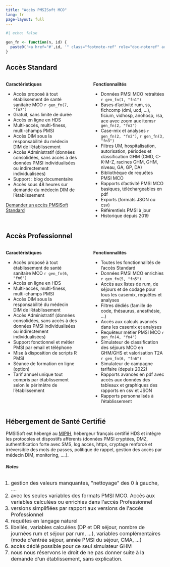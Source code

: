 ```yaml
---
title: "Accès PMSISoft MCO"
lang: fr
page-layout: full
---
```


```r
#| echo: false

gen_fn <- function(n, id) {
  paste0('<a href="#',id, '" class="footnote-ref" role="doc-noteref" aria-expanded="false"><sup>', n, '</sup></a>')
}
```

## Accès Standard 

:::: {.columns}

::: {.column width="49%"}
**Caractéristiques**

- Accès proposé à tout établissement de santé sanitaire MCO `r gen_fn(7, "fn7")`
- Gratuit, sans limite de durée
- Accès en ligne en HDS
- Multi-accès, multi-finess, multi-champs PMSI
- Accès DIM sous la responsabilité du médecin DIM de l'établissement
- Accès Administratif (données consolidées, sans accès à des données PMSI individualisées ou indirectement individualisées)
- Support : blog documentaire
- Accès sous 48 heures sur demande du médecin DIM de l'établissement

[Demander un accès PMSISoft Standard](https://www.lespmsi.com/contact-pmsisoft/)
:::

::: {.column width="2%"}

:::

::: {.column width="49%"}
**Fonctionnalités**

- Données PMSI MCO retraitées `r gen_fn(1, "fn1")`
- Bases d'activité rum, ss, fichcomp (dmi, ucd, ...), ficium, vidhosp, anohosp, rsa, ace avec zoom aux items`r gen_fn(2, "fn2")`
- Case-mix et analyses `r gen_fn(2, "fn2")`, `r gen_fn(3, "fn3")`
- Filtres UM, hospitalisation, autorisation, périodes et classification GHM (CMD, C-K-M-Z, racines GHM, GHM, niveau, GA, GP, DA)
- Bibliothèque de requêtes PMSI MCO
- Rapports d'activité PMSI MCO basiques, téléchargeables en pdf
- Exports (formats JSON ou csv)
- Référentiels PMSI à jour
- Historique depuis 2019
:::
::::

## Accès Professionnel

:::: {.columns}

::: {.column width="49%"}
**Caractéristiques**

- Accès proposé à  tout établissement de santé sanitaire MCO `r gen_fn(6, "fn6")`
- Accès en ligne en HDS
- Multi-accès, multi-finess, multi-champs PMSI
- Accès DIM sous la responsabilité du médecin DIM de l'établissement
- Accès Administratif (données consolidées, sans accès à des données PMSI individualisées ou indirectement individualisées)
- Support fonctionnel et métier PMSI par email et téléphone  
- Mise à disposition de scripts R PMSI  
- Séance de formation en ligne (option)
- Tarif annuel unique tout compris par établissement selon le périmètre de l'établissement
:::

::: {.column width="2%"}

:::

::: {.column width="49%"}
**Fonctionnalités**

- Toutes les fonctionnalités de l'accès Standard
- Données PMSI MCO enrichies `r gen_fn(5, "fn5")`
- Accès aux listes de rum, de séjours et de codage pour tous les casemix, requêtes et analyses
- Filtres dédiés (famille de code, thésaurus, anesthésie, ...)
- Accès aux calculs avancés dans les casemix et analyses
- Requêteur métier PMSI MCO `r gen_fn(4, "fn4")`
- Simulateur de classification des séjours MCO en GHM/GHS et valorisation T2A `r gen_fn(6, "fn6")`
- Simulateur de campagne tarifaire (depuis 2022)  
- Rapports avancés en pdf avec accès aux données des tableaux et graphiques des rapports en csv et JSON
- Rapports personnalisés à l'établissement
:::
::::

## Hébergement de Santé Certifié  

PMSISoft est hébergé au [MIPIH](https://www.mipih.fr/hebergement-infogerance), hébergeur français certifié HDS et intègre les protocoles et dispostifs afférents (données PMSI cryptées, DMZ, authentification forte avec SMS, log accès, https, cryptage renforcé et irréversible des mots de passes, politique de rappel, gestion des accès par médecin DIM, monitoring, ....).  

```{=html}
<footer>
  <h6><b>Notes</b></h6>
  <font size="3">
  <ol  style="padding-left: 1rem;">
    <li id="fn1">gestion des valeurs manquantes, "nettoyage" des 0 à gauche, ....</li>
    <li id="fn2">avec les seules variables des formats PMSI MCO. Accès aux variables calculées ou enrichies dans l'accès Professionnel</li>
    <li id="fn3">versions simplifiées par rapport aux versions de l'accès Professionnel</li>
    <li id="fn4">requêtes en langage naturel </li>
    <li id="fn5">libellés, variables calculées (DP et DR séjour, nombre de journées rum et séjour par rum, ...), variables complémentaires (mode d'entrée séjour, année PMSI du séjour, CMA, ...)</li>
    <li id="fn6">accès dédié possible pour ce seul simulateur GHM</li>
    <li id="fn7">nous nous réservons le droit de ne pas donner suite à la demande d'un établissement, sans explication.</li>
  </ol>
  </font>
</footer>
```